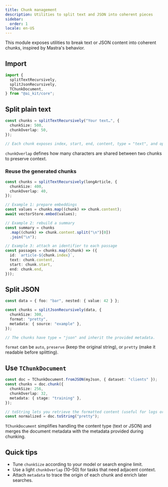 ```yaml
---
title: Chunk management
description: Utilities to split text and JSON into coherent pieces
sidebar:
  order: 1
locale: en-US
---
```


This module exposes utilities to break text or JSON content into coherent chunks, inspired by Mastra's behavior.

## Import

```ts
import {
  splitTextRecursively,
  splitJsonRecursively,
  TChunkDocument,
} from "@ai_kit/core";
```

## Split plain text

```ts
const chunks = splitTextRecursively("Your text…", {
  chunkSize: 500,
  chunkOverlap: 50,
});

// Each chunk exposes index, start, end, content, type = "text", and optional metadata.
```

`chunkOverlap` defines how many characters are shared between two chunks to preserve context.

### Reuse the generated chunks

```ts
const chunks = splitTextRecursively(longArticle, {
  chunkSize: 400,
  chunkOverlap: 40,
});

// Example 1: prepare embeddings
const values = chunks.map((chunk) => chunk.content);
await vectorStore.embed(values);

// Example 2: rebuild a summary
const summary = chunks
  .map((chunk) => chunk.content.split("\n")[0])
  .join("\n");

// Example 3: attach an identifier to each passage
const passages = chunks.map((chunk) => ({
  id: `article-${chunk.index}`,
  text: chunk.content,
  start: chunk.start,
  end: chunk.end,
}));
```

## Split JSON

```ts
const data = { foo: "bar", nested: { value: 42 } };

const chunks = splitJsonRecursively(data, {
  chunkSize: 300,
  format: "pretty",
  metadata: { source: "example" },
});

// The chunks have type = "json" and inherit the provided metadata.
```

`format` can be `auto`, `preserve` (keep the original string), or `pretty` (make it readable before splitting).

## Use `TChunkDocument`

```ts
const doc = TChunkDocument.fromJSON(myJson, { dataset: "clients" });
const chunks = doc.chunk({
  chunkSize: 256,
  chunkOverlap: 32,
  metadata: { stage: "training" },
});

// toString lets you retrieve the formatted content (useful for logs or storage)
const normalized = doc.toString("pretty");
```

`TChunkDocument` simplifies handling the content type (text or JSON) and merges the document metadata with the metadata provided during chunking.

## Quick tips

- Tune `chunkSize` according to your model or search engine limit.
- Use a light `chunkOverlap` (10–50) for tasks that need adjacent context.
- Attach `metadata` to trace the origin of each chunk and enrich later searches.
